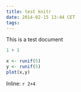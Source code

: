```yaml
---
title: test knitr
date: 2014-02-15 13:44 CET
tags:
---
```


This is a test document

```r
1 + 1
```

```r
x <- runif(5)
y <- runif(5)
plot(x,y)
```

Inline: `r 2+4`

